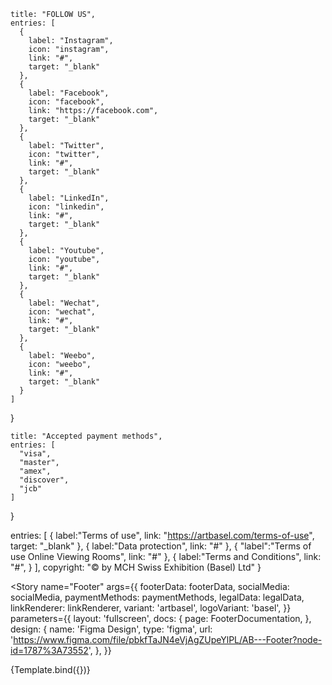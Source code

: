 <!--- Footer.stories.mdx --->




<Meta
  title="Navigation/Footer"
  component={Footer}
  decorators={[withDesign]}
/>


    title: "FOLLOW US",
    entries: [
      {
        label: "Instagram",
        icon: "instagram",
        link: "#",
        target: "_blank"
      },
      {
        label: "Facebook",
        icon: "facebook",
        link: "https://facebook.com",
        target: "_blank"
      },
      {
        label: "Twitter",
        icon: "twitter",
        link: "#",
        target: "_blank"
      },
      {
        label: "LinkedIn",
        icon: "linkedin",
        link: "#",
        target: "_blank"
      },
      {
        label: "Youtube",
        icon: "youtube",
        link: "#",
        target: "_blank"
      },
      {
        label: "Wechat",
        icon: "wechat",
        link: "#",
        target: "_blank"
      },
      {
        label: "Weebo",
        icon: "weebo",
        link: "#",
        target: "_blank"
      }
    ]
  }

    title: "Accepted payment methods",
    entries: [
      "visa",
      "master",
      "amex",
      "discover",
      "jcb"
    ]
  }

  entries: [
    {
      label:"Terms of use",
      link: "https://artbasel.com/terms-of-use",
      target: "_blank"
    },
    {
      label:"Data protection",
      link: "#"
    },
    {
      "label":"Terms of use Online Viewing Rooms",
      link: "#"
    },
    {
      label:"Terms and Conditions",
      link: "#",
    }
  ],
  copyright: "© by MCH Swiss Exhibition (Basel) Ltd"
}




<Story
  name="Footer"
  args={{
    footerData: footerData,
    socialMedia: socialMedia,
    paymentMethods: paymentMethods,
    legalData: legalData,
    linkRenderer: linkRenderer,
    variant: 'artbasel',
    logoVariant: 'basel',
  }}
  parameters={{
    layout: 'fullscreen',
      docs: {
      page: FooterDocumentation,
    },
    design: {
      name: 'Figma Design',
      type: 'figma',
      url: 'https://www.figma.com/file/pbkfTaJN4eVjAgZUpeYlPL/AB---Footer?node-id=1787%3A73552',
    },
  }}
>
  {Template.bind({})}
</Story>
